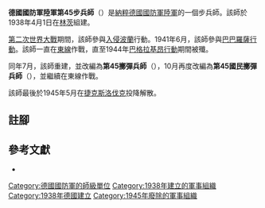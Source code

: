 {{Infobox military unit
|unit_name= 德國國防軍陸軍第45步兵師<br/>德國國防軍陸軍第45擲彈兵師<br/>德國國防軍陸軍第45國民擲彈兵師
|image= Divisionsabzeichen 45. Infanterie-Division.jpg
|image_size = 120
|caption=
|country = {{flag|Nazi Germany}}
|type = [[步兵|步兵]]
|branch = [[納粹德國陸軍|陸軍]]
|dates = 1938年4月1日至1945年5月8日
|command_structure =
|size = [[师_(军队)|師]]
}}

'''德國國防軍陸軍第45步兵師'''（{{lang-de|'''45. Infanterie-Division'''}}）是[[納粹德國|納粹德國]][[德國國防軍|國防軍]][[納粹德國陸軍|陸軍]]的一個步兵師。該師於1938年4月1日在[[林茨|林茨]]組建{{cfn|Mitcham|y=2007}}。

[[第二次世界大戰|第二次世界大戰]]期間，該師參與[[波蘭戰役|入侵波蘭]]行動。1941年6月，該師參與[[巴巴羅薩行動|巴巴羅薩行動]]。該師一直在[[苏德战争|東線]]作戰，直至1944年[[巴格拉基昂行動|巴格拉基昂行動]]期間被殲。

同年7月，該師重建，並改編為'''第45擲彈兵師'''（{{lang-de|'''45. Grenadier-Division'''}}），10月再度改編為'''第45國民擲彈兵師'''（{{lang-de|'''45. Volksgrenadier-Division'''}}），並繼續在東線作戰。

該師最後於1945年5月在[[捷克斯洛伐克|捷克斯洛伐克]]投降解散。

== 註腳 ==
{{reflist}}

== 參考文獻 ==
* {{Cite book|last=Mitcham |first=Samuel W., Jr.|author-link=Samuel W. Mitcham|title=German Order of Battle, Volume One: 1st – 290th Infantry Divisions in WWII|year=2007|publisher=Stackpole Books|location=PA; United States of America|isbn=978-0-8117-3416-5|ref={{sfnRef|Mitcham|y=2007}}}}

{{mil-stub}}
{{德國國防軍陸軍的步兵師}}
[[Category:德國國防軍的師級單位|Category:德國國防軍的師級單位]]
[[Category:1938年建立的軍事組織|Category:1938年建立的軍事組織]]
[[Category:1938年德國建立|Category:1938年德國建立]]
[[Category:1945年廢除的軍事組織|Category:1945年廢除的軍事組織]]